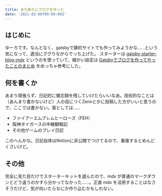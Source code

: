 ```yaml
---
title: また新たにブログを作った
date: '2021-03-06T00:00:00Z'
---
```


## はじめに

ゆーろです。なんとなく、gatsbyで静的サイトでも作ってみようかな……という気になって、適当にググりながらでっち上げた。
スターターは [gatsby-starter-blog-mdx](https://www.gatsbyjs.com/starters/hagnerd/gatsby-starter-blog-mdx/) というのを使っていて、細かい設定は [Gatsbyでブログを作ってやったことのまとめ](https://takagi.blog/gatsby-starter-blog/) をめっちゃ参考にした。

## 何を書くか

あまり頑張らず、日記的に備忘録を残していけたらいいなあ。技術的なことは（あんまり書かないけど）人の目につくZennとかに投稿した方がいいと思うので、ここでは書かない。案としては……

- ファイアーエムブレムヒーローズ（FEH）
- 阪神タイガースの中継観戦記
- その他ゲームのプレイ日記

このへんかな。日記自体はNotionに非公開でつけてるので、重複するとめんどくさいけど。

## その他

完全に見た目だけでスターターキットを選んだので、mdx が普通のマークダウンとどう違うのかすら分かってなかった……。正直 mdx を活用することはなさそうだけど、気が向いたらなにか作り込むかもしれない。